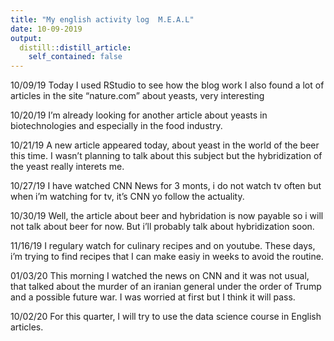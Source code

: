 ```yaml
---
title: "My english activity log  M.E.A.L"
date: 10-09-2019
output:
  distill::distill_article:
    self_contained: false
---
```


10/09/19 Today I used RStudio to see how the blog work
I also found a lot of articles in the site "nature.com" about yeasts, very interesting

10/20/19 I'm already looking for another article about yeasts in biotechnologies and especially in the food industry.

10/21/19 A new article appeared today, about yeast in the world of the beer this time.
I wasn't planning to talk about this subject but the hybridization of the yeast really interets me.

10/27/19 I have watched CNN News for 3 monts, i do not watch tv often but when i'm watching for tv, it's CNN yo follow the actuality.

10/30/19 Well, the article about beer and hybridation is now payable so i will not talk about beer for now.
But i'll probably talk about hybridization soon.

11/16/19 I regulary watch for culinary recipes and on youtube.
These days, i'm trying to find recipes that I can make easiy in weeks to avoid the routine.

01/03/20 This morning I watched the news on CNN and it was not usual, that talked about the murder of an iranian general under the order of Trump and a possible future war.
I was worried at first but I think it will pass.

10/02/20 For this quarter, I will try to use the data science course in English articles.

